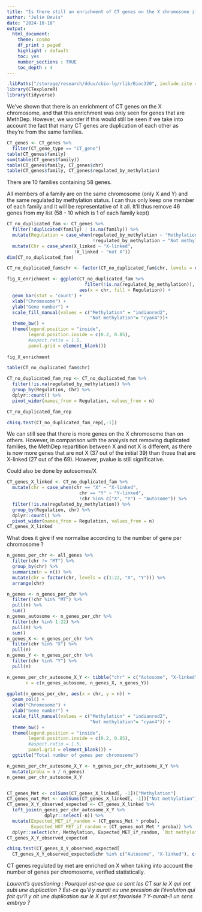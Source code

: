 ```yaml
---
title: "Is there still an enrichment of CT genes on the X chromosome if we take duplicated genes in family into account ? "
author: "Julie Devis"
date: "2024-10-18"
output: 
  html_document:
    theme: cosmo
    df_print : paged
    highlight : default
    toc: yes
    number_sections : TRUE
    toc_depth : 4
---
```



```r
.libPaths("/storage/research/dduv/cbio-lg/rlib/Bioc320", include.site = FALSE)
library(CTexploreR)
library(tidyverse)
```

We've shown that there is an enrichment of CT genes on the X chromosome, and that 
this enrichment was only seen for genes that are MethDep. However, we wonder if
this would still be seen if we take into account the fact that many CT genes are
duplication of each other as they're from the same families. 


```r
CT_genes <- CT_genes %>% 
  filter(CT_gene_type == "CT_gene")
table(CT_genes$family)
sum(table(CT_genes$family))
table(CT_genes$family, CT_genes$chr)
table(CT_genes$family, CT_genes$regulated_by_methylation)

```

There are 10 families containing 58 genes. 

All members of a family are on the same chromosome (only X and Y) and the same 
regulated by methylation status. I can thus only keep one member of each family
and it will be representative of it all. It'll thus remove 46 genes from my 
list (58 - 10 which is 1 of each family kept)


```r
CT_no_duplicated_fam <- CT_genes %>% 
  filter(!duplicated(family) | is.na(family)) %>% 
  mutate(Regulation = case_when(regulated_by_methylation ~ "Methylation",
                                !regulated_by_methylation ~ "Not methylation")) %>%
  mutate(Chr = case_when(X_linked ~ "X-linked",
                         !X_linked ~ "not X")) 
dim(CT_no_duplicated_fam)

CT_no_duplicated_fam$chr <- factor(CT_no_duplicated_fam$chr, levels = c(1:22, "X", "Y"))

fig_X_enrichment <- ggplot(CT_no_duplicated_fam %>% 
                             filter(!is.na(regulated_by_methylation)), 
                           aes(x = chr, fill = Regulation)) +
  geom_bar(stat = 'count') +
  xlab("Chromosome") +
  ylab("Gene number") +
  scale_fill_manual(values = c("Methylation" = "indianred2",
                               "Not methylation"= "cyan4"))+
  theme_bw() +
  theme(legend.position = "inside",
        legend.position.inside = c(0.2, 0.85),
        #aspect.ratio = 1.5,
        panel.grid = element_blank())
        
fig_X_enrichment

table(CT_no_duplicated_fam$chr)

CT_no_duplicated_fam_rep <- CT_no_duplicated_fam %>% 
  filter(!is.na(regulated_by_methylation)) %>% 
  group_by(Regulation, Chr) %>%
  dplyr::count() %>% 
  pivot_wider(names_from = Regulation, values_from = n)

CT_no_duplicated_fam_rep

chisq.test(CT_no_duplicated_fam_rep[,-1]) 

```

We can still see that there is more genes on the X chromosome than on others.
However, in comparison with the analysis not removing duplicated families, 
the MethDep repartition between X and not X is different, as there is now more 
genes that are not X (37 out of the initial 39) than those that are X-linked 
(27 out of the 69). However, pvalue is still significative. 

Could also be done by autosomes/X

```r
CT_genes_X_linked <- CT_no_duplicated_fam %>% 
  mutate(chr = case_when(chr == "X" ~ "X-linked",
                           chr == "Y" ~ "Y-linked",
                           !chr %in% c("X", "Y") ~ "Autosome")) %>% 
  filter(!is.na(regulated_by_methylation)) %>% 
  group_by(Regulation, chr) %>%
  dplyr::count() %>% 
  pivot_wider(names_from = Regulation, values_from = n)
CT_genes_X_linked
```


What does it give if we normalise according to the number of gene per chromosome ?

```r
n_genes_per_chr <- all_genes %>% 
  filter(chr != "MT") %>% 
  group_by(chr) %>% 
  summarize(n = n()) %>% 
  mutate(chr = factor(chr, levels = c(1:22, "X", "Y"))) %>% 
  arrange(chr)

n_genes <- n_genes_per_chr %>% 
  filter(!chr %in% "MT") %>% 
  pull(n) %>% 
  sum()
n_genes_autosome <- n_genes_per_chr %>% 
  filter(chr %in% 1:22) %>% 
  pull(n) %>% 
  sum()
n_genes_X <- n_genes_per_chr %>% 
  filter(chr %in% "X") %>% 
  pull(n) 
n_genes_Y <- n_genes_per_chr %>% 
  filter(chr %in% "Y") %>% 
  pull(n) 

n_genes_per_chr_autosome_X_Y <- tibble("chr" = c("Autosome", "X-linked", "Y-linked"), 
       n = c(n_genes_autosome, n_genes_X, n_genes_Y))
  
ggplot(n_genes_per_chr, aes(x = chr, y = n)) +
  geom_col() +
  xlab("Chromosome") +
  ylab("Gene number") +
  scale_fill_manual(values = c("Methylation" = "indianred2",
                               "Not methylation"= "cyan4")) +
  theme_bw() +
  theme(legend.position = "inside",
        legend.position.inside = c(0.2, 0.85),
        #aspect.ratio = 1.5,
        panel.grid = element_blank()) +
  ggtitle("Total number of genes per chromosome")

n_genes_per_chr_autosome_X_Y <- n_genes_per_chr_autosome_X_Y %>% 
  mutate(proba = n / n_genes)
n_genes_per_chr_autosome_X_Y


CT_genes_Met <- colSums(CT_genes_X_linked[, -1])["Methylation"]
CT_genes_not_Met <- colSums(CT_genes_X_linked[, -1])["Not methylation"]
CT_genes_X_Y_observed_expected <- CT_genes_X_linked %>% 
  left_join(n_genes_per_chr_autosome_X_Y %>% 
              dplyr::select(-n)) %>% 
  mutate(Expected_MET_if_random = (CT_genes_Met * proba),
         Expected_NOT_MET_if_random = (CT_genes_not_Met * proba)) %>% 
  dplyr::select(chr, Methylation, Expected_MET_if_random, `Not methylation`, Expected_NOT_MET_if_random)
CT_genes_X_Y_observed_expected

chisq.test(CT_genes_X_Y_observed_expected[
  CT_genes_X_Y_observed_expected$chr %in% c("Autosome", "X-linked"), c("Methylation", "Expected_MET_if_random")]) 
```

CT genes regulated by met are enriched on X when taking into account the number 
of genes per chromosome, verified statistically.


*Laurent's questioning : Pourquoi est-ce que ce sont les CT sur le X qui ont subi une duplication ? Est-ce qu'il y aurait eu une pression de l'évolution qui fait qu'il y ait une duplication sur le X qui est favorisée ? Y-aurait-il un sens embryo ?*


